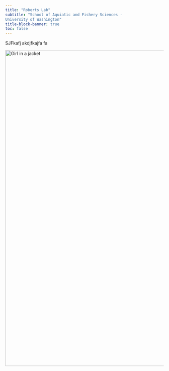 ```yaml
---
title: "Roberts Lab"
subtitle: "School of Aquiatic and Fishery Sciences -
University of Washington"
title-block-banner: true
toc: false
---
```




SJFkafj akdjfkajfa fa

![](img/os.png){alt="Girl in a jacket" fig-align="center" width="1000"}

